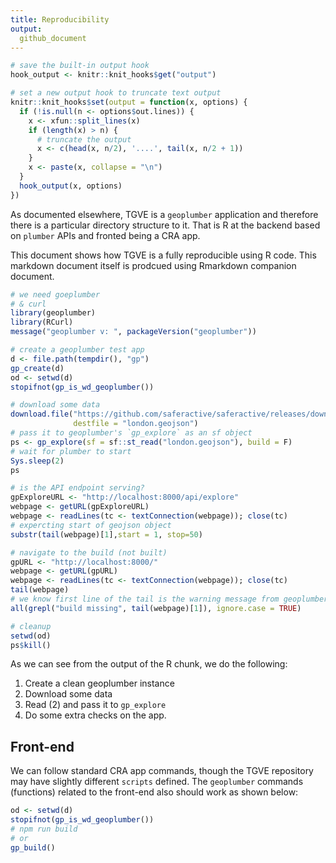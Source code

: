 ```yaml
---
title: Reproducibility
output:
  github_document
---
```


```r
# save the built-in output hook
hook_output <- knitr::knit_hooks$get("output")

# set a new output hook to truncate text output
knitr::knit_hooks$set(output = function(x, options) {
  if (!is.null(n <- options$out.lines)) {
    x <- xfun::split_lines(x)
    if (length(x) > n) {
      # truncate the output
      x <- c(head(x, n/2), '....', tail(x, n/2 + 1))
    }
    x <- paste(x, collapse = "\n")
  }
  hook_output(x, options)
})
```

As documented elsewhere, TGVE is a `geoplumber` application and therefore there is a particular directory structure to it. That is R at the backend based on `plumber` APIs and fronted being a CRA app.

This document shows how TGVE is a fully reproducible using R code. This markdown document itself is prodcued using Rmarkdown companion document.

```r
# we need goeplumber
# & curl
library(geoplumber)
library(RCurl)
message("geoplumber v: ", packageVersion("geoplumber"))

# create a geoplumber test app
d <- file.path(tempdir(), "gp")
gp_create(d)
od <- setwd(d)
stopifnot(gp_is_wd_geoplumber())

# download some data
download.file("https://github.com/saferactive/saferactive/releases/download/0.1/london_junction_point_cas.geojson",
              destfile = "london.geojson")
# pass it to geoplumber's `gp_explore` as an sf object
ps <- gp_explore(sf = sf::st_read("london.geojson"), build = F)
# wait for plumber to start
Sys.sleep(2)
ps

# is the API endpoint serving?
gpExploreURL <- "http://localhost:8000/api/explore"
webpage <- getURL(gpExploreURL)
webpage <- readLines(tc <- textConnection(webpage)); close(tc)
# expercting start of geojson object
substr(tail(webpage)[1],start = 1, stop=50)

# navigate to the build (not built)
gpURL <- "http://localhost:8000/"
webpage <- getURL(gpURL)
webpage <- readLines(tc <- textConnection(webpage)); close(tc)
tail(webpage)
# we know first line of the tail is the warning message from geoplumber
all(grepl("build missing", tail(webpage)[1]), ignore.case = TRUE)

# cleanup
setwd(od)
ps$kill()
```

As we can see from the output of the R chunk, we do the following:

1. Create a clean geoplumber instance
2. Download some data
3. Read (2) and pass it to `gp_explore`
4. Do some extra checks on the app.

## Front-end

We can follow standard CRA app commands, though the TGVE repository may have slightly different `scripts` defined. The `geoplumber` commands (functions) related to the front-end also should work as shown below:
```r
od <- setwd(d)
stopifnot(gp_is_wd_geoplumber())
# npm run build
# or
gp_build()
```




